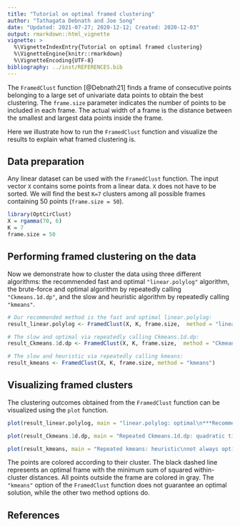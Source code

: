 ```yaml
---
title: "Tutorial on optimal framed clustering"
author: "Tathagata Debnath and Joe Song"
date: "Updated: 2021-07-27; 2020-12-12; Created: 2020-12-03"
output: rmarkdown::html_vignette
vignette: >
  %\VignetteIndexEntry{Tutorial on optimal framed clustering}
  %\VignetteEngine{knitr::rmarkdown}
  %\VignetteEncoding{UTF-8}
bibliography: ../inst/REFERENCES.bib
---
```

  
The `FramedClust` function [@Debnath21] finds a frame of consecutive points belonging to a large set of univariate data points to obtain the best clustering. The `frame.size` parameter indicates the number of points to be included in each frame. The actual width of a frame is the distance between the smallest and largest data points inside the frame. 

Here we illustrate how to run the `FramedClust` function and visualize the results to explain what framed clustering is.

## Data preparation

Any linear dataset can be used with the `FramedClust` function. The input vector `X` contains some points from a linear data. `X` does not have to be sorted. We will find the best `K=7` clusters among all possible frames containing 50 points (`frame.size = 50`). 

```r
library(OptCirClust)
X = rgamma(70, 6)
K = 7
frame.size = 50
```


## Performing framed clustering on the data 

Now we demonstrate how to cluster the data using three different algorithms: the recommended fast and optimal `"linear.polylog"` algorithm, the brute-force and optimal algorithm by repeatedly calling `"Ckmeans.1d.dp"`, and the slow and heuristic algorithm by repeatedly calling `"kmeans"`.

```r
# Our recommended method is the fast and optimal linear.polylog:
result_linear.polylog <- FramedClust(X, K, frame.size,  method = "linear.polylog")

# The slow and optimal via repeatedly calling Ckmeans.1d.dp:
result_Ckmeans.1d.dp <- FramedClust(X, K, frame.size,  method = "Ckmeans.1d.dp")

# The slow and heuristic via repeatedly calling kmeans:
result_kmeans <- FramedClust(X, K, frame.size, method = "kmeans")
```


## Visualizing framed clusters

The clustering outcomes obtained from the `FramedClust` function can be visualized using the `plot` function.

```r
plot(result_linear.polylog, main = "linear.polylog: optimal\n***Recommended***")

plot(result_Ckmeans.1d.dp, main = "Repeated Ckmeans.1d.dp: quadratic time\nalways optimal")

plot(result_kmeans, main = "Repeated kmeans: heuristic\nnot always optimal")
```


The points are colored according to their cluster. The black dashed line represents an optimal frame with the minimum sum of squared within-cluster distances. All points outside the frame are colored in gray. The `"kmeans"` option of the `FramedClust` function does not guarantee an optimal solution, while the other two method options do.

## References


